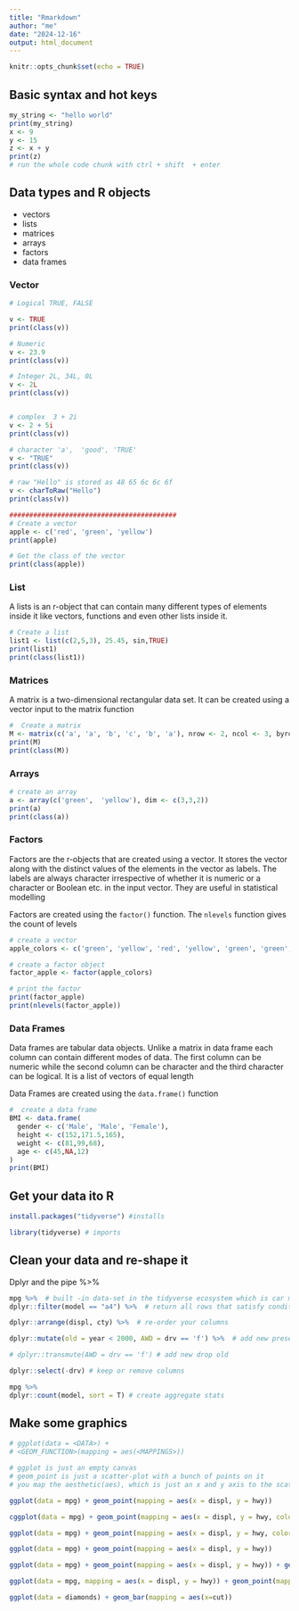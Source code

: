 ```yaml
---
title: "Rmarkdown"
author: "me"
date: "2024-12-16"
output: html_document
---
```


```r
knitr::opts_chunk$set(echo = TRUE)
```

## Basic syntax and hot keys

<!-- comment me out with ctrl-shift-c -->

```r
my_string <- "hello world"
print(my_string)
x <- 9
y <- 15
z <- x + y
print(z)
# run the whole code chunk with ctrl + shift  + enter
```

## Data types and  R objects
- vectors
- lists
- matrices
- arrays
- factors
- data frames


### Vector
```r
# Logical TRUE, FALSE

v <- TRUE
print(class(v))

# Numeric 
v <- 23.9
print(class(v))

# Integer 2L, 34L, 0L
v <- 2L
print(class(v))


# complex  3 + 2i
v <- 2 + 5i
print(class(v))

# character 'a',  'good', 'TRUE'
v <- "TRUE"
print(class(v))

# raw "Hello" is stored as 48 65 6c 6c 6f
v <- charToRaw("Hello")
print(class(v))

##########################################
# Create a vector
apple <- c('red', 'green', 'yellow')
print(apple)

# Get the class of the vector
print(class(apple))
```


### List
A lists is an r-object that can contain many different types of elements inside it like vectors, functions and even other lists inside it.
```r
# Create a list
list1 <- list(c(2,5,3), 25.45, sin,TRUE)
print(list1)
print(class(list1))
```

### Matrices

A matrix is a two-dimensional rectangular data set. It can be created using a vector input to the matrix function

```r
#  Create a matrix
M <- matrix(c('a', 'a', 'b', 'c', 'b', 'a'), nrow <- 2, ncol <- 3, byrow <- TRUE)
print(M)
print(class(M))
```

### Arrays
```r
# create an array
a <- array(c('green',  'yellow'), dim <- c(3,3,2))
print(a)
print(class(a))
```


### Factors

Factors are the r-objects that are created using a vector. It stores the vector along with the distinct values of the elements in the vector as labels. The labels are always character irrespective of whether it is numeric or a character or Boolean etc. in the input vector. They are useful in statistical modelling

Factors are created using the `factor()` function. The `nlevels` function gives the count of levels

```r
# create a vector
apple_colors <- c('green', 'yellow', 'red', 'yellow', 'green', 'green', 'red','red')

# create a factor object
factor_apple <- factor(apple_colors)

# print the factor
print(factor_apple)
print(nlevels(factor_apple))
```

### Data Frames

Data frames are tabular data objects. Unlike a matrix in data frame each column can contain different modes of data. The first column can be numeric while the second column can be character and the third character can be logical. It is a list of vectors of equal length

Data Frames are created using the `data.frame()` function

```r
#  create a data frame
BMI <- data.frame(
  gender <- c('Male', 'Male', 'Female'),
  height <- c(152,171.5,165),
  weight <- c(81,99,68),
  age <- c(45,NA,12)
)
print(BMI)
```



## Get your data ito R

```r
install.packages("tidyverse") #installs

library(tidyverse) # imports
```

## Clean your data and re-shape it
Dplyr and the pipe %>% 
```r

mpg %>%  # built -in data-set in the tidyverse ecosystem which is car mileage per gallon
dplyr::filter(model == "a4") %>%  # return all rows that satisfy conditions

dplyr::arrange(displ, cty) %>%  # re-order your columns

dplyr::mutate(old = year < 2000, AWD = drv == 'f') %>%  # add new preserve old

# dplyr::transmute(AWD = drv == 'f') # add new drop old

dplyr::select(-drv) # keep or remove columns

mpg %>%  
dplyr::count(model, sort = T) # create aggregate stats

```












## Make some graphics
```r
# ggplot(data = <DATA>) + 
# <GEOM_FUNCTION>(mapping = aes(<MAPPINGS>))

# ggplot is just an empty canvas
# geom_point is just a scatter-plot with a bunch of points on it
# you map the aesthetic(aes), which is just an x and y axis to the scatter-plot chart

ggplot(data = mpg) + geom_point(mapping = aes(x = displ, y = hwy))

cggplot(data = mpg) + geom_point(mapping = aes(x = displ, y = hwy, color = class))

ggplot(data = mpg) + geom_point(mapping = aes(x = displ, y = hwy, color = class)) + facet_grid(drv ~ cyl)

ggplot(data = mpg) + geom_point(mapping = aes(x = displ, y = hwy))

ggplot(data = mpg) + geom_point(mapping = aes(x = displ, y = hwy)) + geom_smooth(mapping = aes(x = displ, y = hwy))

ggplot(data = mpg, mapping = aes(x = displ, y = hwy)) + geom_point(mapping = aes(color = class)) + geom_smooth()

ggplot(data = diamonds) + geom_bar(mapping = aes(x=cut)) 
```
